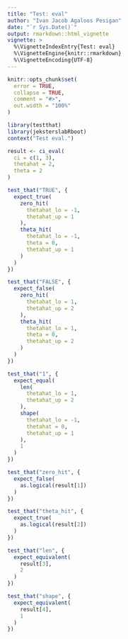 ```yaml
---
title: "Test: eval"
author: "Ivan Jacob Agaloos Pesigan"
date: "`r Sys.Date()`"
output: rmarkdown::html_vignette
vignette: >
  %\VignetteIndexEntry{Test: eval}
  %\VignetteEngine{knitr::rmarkdown}
  %\VignetteEncoding{UTF-8}
---
```



```r
knitr::opts_chunk$set(
  error = TRUE,
  collapse = TRUE,
  comment = "#>",
  out.width = "100%"
)
```



```r
library(testthat)
library(jeksterslabRboot)
context("Test eval.")

```
```r
result <- ci_eval(
  ci = c(1, 3),
  thetahat = 2,
  theta = 2
)

```
```r
test_that("TRUE", {
  expect_true(
    zero_hit(
      thetahat_lo = -1,
      thetahat_up = 1
    ),
    theta_hit(
      thetahat_lo = -1,
      theta = 0,
      thetahat_up = 1
    )
  )
})

```
```r
test_that("FALSE", {
  expect_false(
    zero_hit(
      thetahat_lo = 1,
      thetahat_up = 2
    ),
    theta_hit(
      thetahat_lo = 1,
      theta = 0,
      thetahat_up = 2
    )
  )
})

```
```r
test_that("1", {
  expect_equal(
    len(
      thetahat_lo = 1,
      thetahat_up = 2
    ),
    shape(
      thetahat_lo = -1,
      thetahat = 0,
      thetahat_up = 1
    ),
    1
  )
})

```
```r
test_that("zero_hit", {
  expect_false(
    as.logical(result[1])
  )
})

```
```r
test_that("theta_hit", {
  expect_true(
    as.logical(result[2])
  )
})

```
```r
test_that("len", {
  expect_equivalent(
    result[3],
    2
  )
})

```
```r
test_that("shape", {
  expect_equivalent(
    result[4],
    1
  )
})
```

